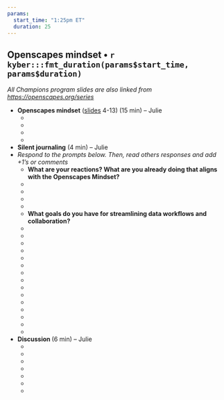 ```yaml
---
params:
  start_time: "1:25pm ET"
  duration: 25
---
```


## Openscapes mindset • `r kyber:::fmt_duration(params$start_time, params$duration)`

*All Champions program slides are also linked from <https://openscapes.org/series>* 

- **Openscapes mindset** ([slides](https://docs.google.com/presentation/d/1fXgrWU5AMrZwgvpjs2J0dRT9x1Tc-IZyQIn8yPZSGM8/edit) 4-13) (15 min) – Julie
  - ‎
  -  
  -  
  - 
- **Silent journaling** (4 min) – Julie
- *Respond to the prompts below. Then, read others responses and add +1’s or comments*
    - **What are your reactions? What are you already doing that aligns with the Openscapes Mindset?**
    - ‎ 
    - 
    -  
    -  
    - **What goals do you have for streamlining data workflows and collaboration?**
    -  ‎
    -  
    -  
    -   
    -  
    -  
    -  
    -  
    - 
    - 
    - 
    - 
    -  
    -  
    -  
- **Discussion **(6 min) – Julie
    -  ‎
    -  
    -  
    -  
    -  
    -  
    - 
